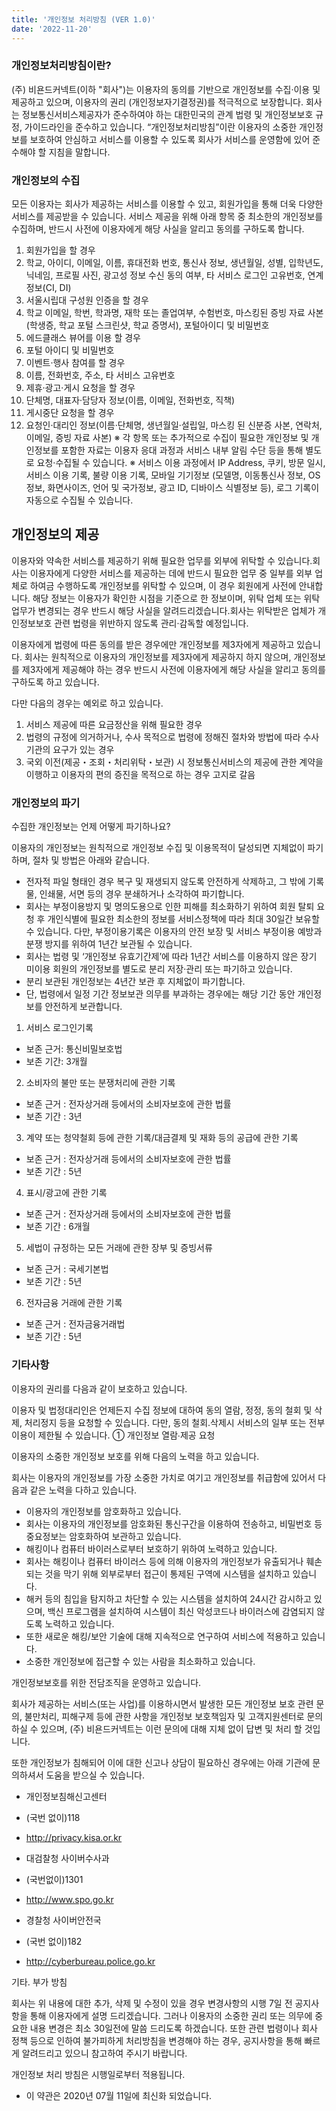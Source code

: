 ```yaml
---
title: '개인정보 처리방침 (VER 1.0)'
date: '2022-11-20'
---
```


### 개인정보처리방침이란?

(주) 비욘드커넥트(이하 "회사")는 이용자의 동의를 기반으로 개인정보를 수집·이용 및 제공하고 있으며, 이용자의 권리 (개인정보자기결정권)를 적극적으로 보장합니다. 회사는 정보통신서비스제공자가 준수하여야 하는 대한민국의 관계 법령 및 개인정보보호 규정, 가이드라인을 준수하고 있습니다. “개인정보처리방침”이란 이용자의 소중한 개인정보를 보호하여 안심하고 서비스를 이용할 수 있도록 회사가 서비스를 운영함에 있어 준수해야 할 지침을 말합니다.

### 개인정보의 수집

모든 이용자는 회사가 제공하는 서비스를 이용할 수 있고, 회원가입을 통해 더욱 다양한 서비스를 제공받을 수 있습니다. 서비스 제공을 위해 아래 항목 중 최소한의 개인정보를 수집하며, 반드시 사전에 이용자에게
해당 사실을 알리고 동의를 구하도록 합니다.

1. 회원가입을 할 경우
2. 학교, 아이디, 이메일, 이름, 휴대전화 번호, 통신사 정보, 생년월일, 성별, 입학년도, 닉네임, 프로필 사진, 광고성 정보 수신 동의 여부, 타 서비스 로그인 고유번호, 연계정보(CI, DI)
3. 서울시립대 구성원 인증을 할 경우
4. 학교 이메일, 학번, 학과명, 재학 또는 졸업여부, 수험번호, 마스킹된 증빙 자료 사본(학생증, 학교 포털 스크린샷, 학교 증명서), 포털아이디 및 비밀번호
5. 에드클래스 뷰어를 이용 할 경우
6. 포털 아이디 및 비밀번호
7. 이벤트·행사 참여를 할 경우
8. 이름, 전화번호, 주소, 타 서비스 고유번호
9. 제휴·광고·게시 요청을 할 경우
10. 단체명, 대표자·담당자 정보(이름, 이메일, 전화번호, 직책)
11. 게시중단 요청을 할 경우
12. 요청인·대리인 정보(이름·단체명, 생년월일·설립일, 마스킹 된 신분증 사본, 연락처, 이메일, 증빙 자료 사본)
    ※ 각 항목 또는 추가적으로 수집이 필요한 개인정보 및 개인정보를 포함한 자료는 이용자 응대 과정과 서비스 내부 알림 수단 등을 통해 별도로 요청·수집될 수 있습니다.
    ※ 서비스 이용 과정에서 IP Address, 쿠키, 방문 일시, 서비스 이용 기록, 불량 이용 기록, 모바일 기기정보 (모델명, 이동통신사 정보, OS정보, 화면사이즈, 언어 및 국가정보, 광고 ID,
    디바이스 식별정보 등), 로그 기록이 자동으로 수집될 수 있습니다.

## 개인정보의 제공

이용자와 약속한 서비스를 제공하기 위해 필요한 업무를 외부에 위탁할 수 있습니다.회사는 이용자에게 다양한 서비스를 제공하는 데에 반드시 필요한 업무 중 일부를 외부 업체로 하여금 수행하도록 개인정보를 위탁할
수 있으며, 이 경우 회원에게 사전에 안내합니다. 해당 정보는 이용자가 확인한 시점을 기준으로 한 정보이며, 위탁 업체 또는 위탁 업무가 변경되는 경우 반드시 해당 사실을 알려드리겠습니다.회사는 위탁받은
업체가 개인정보보호 관련 법령을 위반하지 않도록 관리·감독할 예정입니다.

이용자에게 법령에 따른 동의를 받은 경우에만 개인정보를 제3자에게 제공하고 있습니다. 회사는 원칙적으로 이용자의 개인정보를 제3자에게 제공하지 하지 않으며, 개인정보를 제3자에게 제공해야 하는 경우 반드시
사전에 이용자에게 해당 사실을 알리고 동의를 구하도록 하고 있습니다.

다만 다음의 경우는 예외로 하고 있습니다.

1. 서비스 제공에 따른 요금정산을 위해 필요한 경우
2. 법령의 규정에 의거하거나, 수사 목적으로 법령에 정해진 절차와 방법에 따라 수사기관의 요구가 있는 경우
3. 국외 이전(제공・조회・처리위탁・보관) 시 정보통신서비스의 제공에 관한 계약을 이행하고 이용자의 편의 증진을 목적으로 하는 경우 고지로 갈음

### 개인정보의 파기

수집한 개인정보는 언제 어떻게 파기하나요?

이용자의 개인정보는 원칙적으로 개인정보 수집 및 이용목적이 달성되면 지체없이 파기하며, 절차 및 방법은 아래와 같습니다.

- 전자적 파일 형태인 경우 복구 및 재생되지 않도록 안전하게 삭제하고, 그 밖에 기록물, 인쇄물, 서면 등의 경우 분쇄하거나 소각하여 파기합니다.
- 회사는 부정이용방지 및 명의도용으로 인한 피해를 최소화하기 위하여 회원 탈퇴 요청 후 개인식별에 필요한 최소한의 정보를 서비스정책에 따라 최대 30일간 보유할 수 있습니다. 다만, 부정이용기록은 이용자의
  안전 보장 및 서비스 부정이용 예방과 분쟁 방지를 위하여 1년간 보관될 수 있습니다.
- 회사는 법령 및 ‘개인정보 유효기간제’에 따라 1년간 서비스를 이용하지 않은 장기 미이용 회원의 개인정보를 별도로 분리 저장·관리 또는 파기하고 있습니다.
- 분리 보관된 개인정보는 4년간 보관 후 지체없이 파기합니다.
- 단, 법령에서 일정 기간 정보보관 의무를 부과하는 경우에는 해당 기간 동안 개인정보를 안전하게 보관합니다.

1. 서비스 로그인기록

- 보존 근거: 통신비밀보호법
- 보존 기간: 3개월

2. 소비자의 불만 또는 분쟁처리에 관한 기록

- 보존 근거 : 전자상거래 등에서의 소비자보호에 관한 법률
- 보존 기간 : 3년

3. 계약 또는 청약철회 등에 관한 기록/대금결제 및 재화 등의 공급에 관한 기록

- 보존 근거 : 전자상거래 등에서의 소비자보호에 관한 법률
- 보존 기간 : 5년

4. 표시/광고에 관한 기록

- 보존 근거 : 전자상거래 등에서의 소비자보호에 관한 법률
- 보존 기간 : 6개월

5. 세법이 규정하는 모든 거래에 관한 장부 및 증빙서류

- 보존 근거 : 국세기본법
- 보존 기간 : 5년

6. 전자금융 거래에 관한 기록

- 보존 근거 : 전자금융거래법
- 보존 기간 : 5년

### 기타사항

이용자의 권리를 다음과 같이 보호하고 있습니다.

이용자 및 법정대리인은 언제든지 수집 정보에 대하여 동의 열람, 정정, 동의 철회 및 삭제, 처리정지 등을 요청할 수 있습니다. 다만, 동의 철회․삭제시 서비스의 일부 또는 전부 이용이 제한될 수 있습니다.
① 개인정보 열람∙제공 요청

이용자의 소중한 개인정보 보호를 위해 다음의 노력을 하고 있습니다.

회사는 이용자의 개인정보를 가장 소중한 가치로 여기고 개인정보를 취급함에 있어서 다음과 같은 노력을 다하고 있습니다.

- 이용자의 개인정보를 암호화하고 있습니다.
- 회사는 이용자의 개인정보를 암호화된 통신구간을 이용하여 전송하고, 비밀번호 등 중요정보는 암호화하여 보관하고 있습니다.
- 해킹이나 컴퓨터 바이러스로부터 보호하기 위하여 노력하고 있습니다.
- 회사는 해킹이나 컴퓨터 바이러스 등에 의해 이용자의 개인정보가 유출되거나 훼손되는 것을 막기 위해 외부로부터 접근이 통제된 구역에 시스템을 설치하고 있습니다.
- 해커 등의 침입을 탐지하고 차단할 수 있는 시스템을 설치하여 24시간 감시하고 있으며, 백신 프로그램을 설치하여 시스템이 최신 악성코드나 바이러스에 감염되지 않도록 노력하고 있습니다.
- 또한 새로운 해킹/보안 기술에 대해 지속적으로 연구하여 서비스에 적용하고 있습니다.
- 소중한 개인정보에 접근할 수 있는 사람을 최소화하고 있습니다.

개인정보보호를 위한 전담조직을 운영하고 있습니다.

회사가 제공하는 서비스(또는 사업)를 이용하시면서 발생한 모든 개인정보 보호 관련 문의, 불만처리, 피해구제 등에 관한 사항을 개인정보 보호책임자 및 고객지원센터로 문의하실 수 있으며, (주) 비욘드커넥트는
이런 문의에 대해 지체 없이 답변 및 처리 할 것입니다.

또한 개인정보가 침해되어 이에 대한 신고나 상담이 필요하신 경우에는 아래 기관에 문의하셔서 도움을 받으실 수 있습니다.

- 개인정보침해신고센터
- (국번 없이)118
- http://privacy.kisa.or.kr

- 대검찰청 사이버수사과
- (국번없이)1301
- http://www.spo.go.kr

- 경찰청 사이버안전국
- (국번 없이)182
- http://cyberbureau.police.go.kr

기타. 부가 방침

회사는 위 내용에 대한 추가, 삭제 및 수정이 있을 경우 변경사항의 시행 7일 전 공지사항을 통해 이용자에게 설명 드리겠습니다. 그러나 이용자의 소중한 권리 또는 의무에 중요한 내용 변경은 최소 30일전에
말씀 드리도록 하겠습니다. 또한 관련 법령이나 회사 정책 등으로 인하여 불가피하게 처리방침을 변경해야 하는 경우, 공지사항을 통해 빠르게 알려드리고 있으니 참고하여 주시기 바랍니다.

개인정보 처리 방침은 시행일로부터 적용됩니다.

- 이 약관은 2020년 07월 11일에 최신화 되었습니다.
